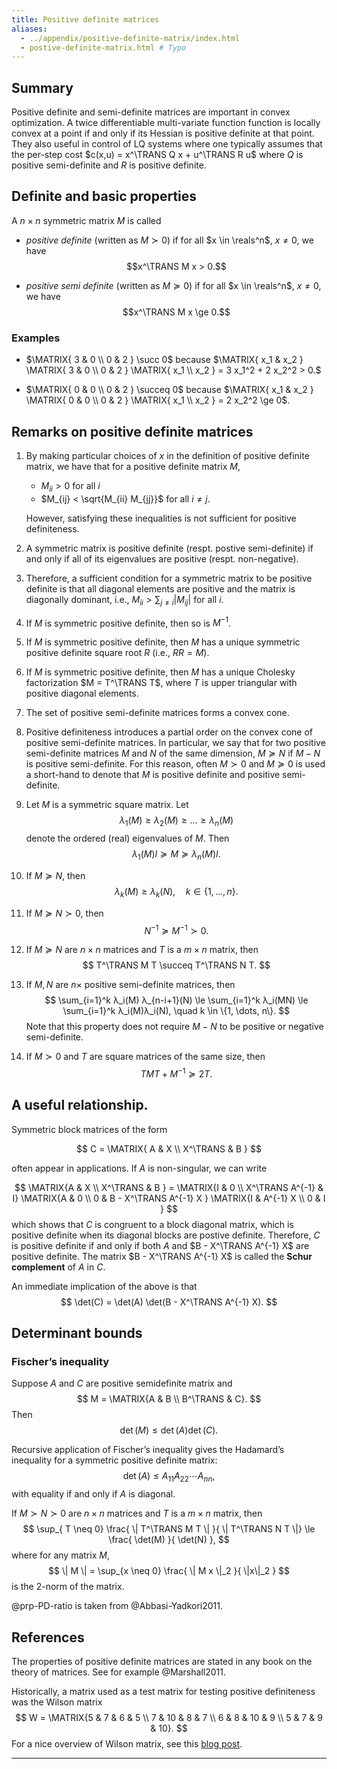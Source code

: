 ```yaml
---
title: Positive definite matrices
aliases:
  - ../appendix/positive-definite-matrix/index.html
  - postive-definite-matrix.html # Typo
---
```


:::{.callout-note icon=false appearance="simple"}
# <i class="bi bi-journal-text text-primary"></i> Summary
Positive definite and semi-definite matrices are important in convex optimization. A twice differentiable multi-variate function function is locally convex at a point if and only if its Hessian is positive definite at that point. They also useful in control of LQ systems where one typically assumes that the per-step cost $c(x,u) = x^\TRANS Q x + u^\TRANS R u$ where $Q$ is positive semi-definite and $R$ is positive definite.
:::

## Definite and basic properties

:::{#def-positive-definite}
A $n \times n$ symmetric matrix $M$ is called

* _positive definite_ (written as $M \succ 0$) if for all $x \in
  \reals^n$, $x \neq 0$, we have
  $$x^\TRANS M x > 0.$$ 

* _positive semi definite_ (written as $M \succeq 0$) if for all $x \in
  \reals^n$, $x \neq 0$, we have
  $$x^\TRANS M x \ge 0.$$ 

:::

### Examples {-}

* $\MATRIX{ 3 & 0 \\ 0 & 2 } \succ 0$ because
$\MATRIX{ x_1 & x_2 } \MATRIX{ 3 & 0 \\ 0 & 2 } \MATRIX{ x_1 \\ x_2 }
= 3 x_1^2 + 2 x_2^2 > 0.$


* $\MATRIX{ 0 & 0 \\ 0 & 2 } \succeq 0$ because
$\MATRIX{ x_1 & x_2 } \MATRIX{ 0 & 0 \\ 0 & 2 } \MATRIX{ x_1 \\ x_2 }
=  2 x_2^2 \ge 0$. 


## Remarks on positive definite matrices

1. By making particular choices of $x$ in the definition of positive definite
   matrix, we have that for a positive definite matrix $M$, 

   * $M_{ii} > 0$ for all $i$
   * $M_{ij} < \sqrt{M_{ii} M_{jj}}$ for all $i \neq j$.

   However, satisfying these inequalities is not sufficient for positive
   definiteness. 

2. A symmetric matrix is positive definite (respt. postive semi-definite) if
   and only if all of its eigenvalues are positive (respt. non-negative).

3. Therefore, a sufficient condition for a symmetric matrix to be positive
   definite is that all diagonal elements are positive and the matrix is
   diagonally dominant, i.e., $M_{ii} > \sum_{j \neq i} | M_{ij}|$ for all $i$.

4. If $M$ is symmetric positive definite, then so is $M^{-1}$.

5. If $M$ is symmetric positive definite, then $M$ has a unique symmetric positive
   definite square root $R$ (i.e., $RR = M$).

6. If $M$ is symmetric positive definite, then $M$ has a unique Cholesky
   factorization $M = T^\TRANS T$, where $T$ is upper triangular with positive
   diagonal elements. 

4. The set of positive semi-definite matrices forms a convex cone. 

5. Positive definiteness introduces a partial order on the convex cone of
   positive semi-definite matrices. In particular, we say that for two
   positive semi-definite matrices $M$ and $N$ of the same dimension, $M
   \succeq N$ if $M - N$ is positive semi-definite. For this reason, often $M
   \succ 0$ and $M \succeq 0$ is used a short-hand to denote that $M$ is
   positive definite and positive semi-definite.

6. Let $M$ is a symmetric square matrix. Let 
   $$ λ_1(M) \ge λ_2(M) \ge \dots \ge λ_n(M) $$
   denote the ordered (real) eigenvalues of $M$. Then
   $$ λ_1(M)I \succeq M \succeq λ_n(M)I. $$

7. If $M \succeq N$, then
   $$ λ_k(M) \ge λ_k(N), \quad k \in \{1, \dots, n\}. $$

8. If $M \succeq N \succ 0$, then
   $$ N^{-1} \succeq M^{-1} \succ 0. $$

9. If $M \succeq N$ are $n × n$ matrices and $T$ is a $m × n$ matrix, then
   $$ T^\TRANS M T \succeq T^\TRANS N T. $$

10. If $M, N$ are $n×$ positive semi-definite matrices, then
   $$ \sum_{i=1}^k λ_i(M) λ_{n-i+1}(N) \le
      \sum_{i=1}^k λ_i(MN) \le
      \sum_{i=1}^k λ_i(M)λ_i(N), 
      \quad k \in \{1, \dots, n\}.
   $$
   Note that this property does not require $M - N$ to be positive or negative
   semi-definite. 

11. If $M \succ 0$ and $T$  are square matrices of the same size, then
   $$ TMT + M^{-1} \succeq 2T. $$

## A useful relationship.

Symmetric block matrices of the form

$$ C = \MATRIX{ A & X \\ X^\TRANS & B } $$

often appear in applications. If $A$ is non-singular, we can write

$$
\MATRIX{A & X \\ X^\TRANS & B } = 
\MATRIX{I & 0 \\ X^\TRANS A^{-1} & I}
\MATRIX{A & 0 \\ 0 & B - X^\TRANS A^{-1} X }
\MATRIX{I & A^{-1} X \\ 0 & I }
$$
which shows that $C$ is congruent to a block diagonal matrix, which is
positive definite when its diagonal blocks are postive definite. Therefore,
$C$ is positive definite if and only if both $A$ and $B - X^\TRANS A^{-1} X$
are positive definite. The matrix $B - X^\TRANS A^{-1} X$ is called the **Schur
complement** of $A$ in $C$. 

An immediate implication of the above is that
$$
\det(C) = \det(A) \det(B - X^\TRANS A^{-1} X).
$$

## Determinant bounds

:::{#prp-fischer-inequality}
### Fischer's inequality

Suppose $A$ and $C$ are positive semidefinite matrix and 
$$ M = \MATRIX{A & B \\ B^\TRANS & C}. $$
Then
$$ \det(M) \le \det(A) \det(C). $$
:::

Recursive application of Fischer's inequality gives the Hadamard's inequality
for a symmetric positive definite matrix:
$$ \det(A) \le A_{11} A_{22} \cdots A_{nn}, $$
with equality if and only if $A$ is diagonal. 

:::{#prp-PD-ratio}
If $M \succ N \succ 0$ are $n × n$ matrices and $T$ is a $m × n$
matrix, then
$$ \sup_{ T \neq 0} \frac{ \| T^\TRANS M T \| }{ \| T^\TRANS N T \|} 
   \le \frac{ \det(M) }{ \det(N) }, $$
where for any matrix $M$, 
$$
  \| M \| = \sup_{x \neq 0} \frac{ \| M x \|_2 }{ \|x\|_2 }
$$
is the $2$-norm of the matrix.
::: 

@prp-PD-ratio is taken from @Abbasi-Yadkori2011.

## References {-}

The properties of positive definite matrices are stated in any book
on the theory of matrices. See for example @Marshall2011.

Historically, a matrix used as a test matrix for testing positive definiteness
was the Wilson matrix
$$ W = \MATRIX{5 & 7 & 6 & 5 \\ 7 & 10 & 8 & 7 \\ 6 & 8 & 10 & 9 \\ 5 & 7 & 9
& 10}. $$
For a nice overview of Wilson matrix, see this [blog post][blog].

[blog]: https://blogs.mathworks.com/cleve/2018/08/20/reviving-wilsons-matrix/

--- 
